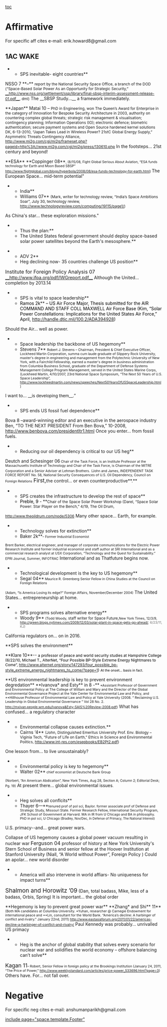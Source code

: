 [[toc]]
=Affirmative= 
For specific aff cites e-mail: erik.howard8@gmail.com 

==1AC WAKE== 
**SPS inevitable- eight countries**
<span class="StyleStyleBold12pt">NSSO 7</span> **–** <span style="font-size: 9pt;">report by the National Security Space Office, a branch of the DOD</span>
<span style="font-size: 9pt;">(“Space-Based Solar Power As an Opportunity for Strategic Security,” [[http://www.nss.org/settlement/ssp/library/final-sbsp-interim-assessment-release-01.pdf|__http://www.nss.org/settlement/ssp/library/final-sbsp-interim-assessment-release-01.pdf__]], dml)</span>
The __SBSP Study...__<span class="Underline"> a framework immediately.</span>

<span class="Underline">**Japan**</span>
<span class="StyleStyleBold12pt">Matai 10</span> – <span style="font-size: 9pt;">PhD in Engineering, won The Queen’s Award for Enterprise in the category of Innovation for Bespoke Security Architecture in 2003, authority on countering complex global threats; strategic risk management & visualisation; contingency planning; Information Operations (IO); electronic defence; biometric authentication; secure payment systems and Open Source hardened kernel solutions</span>
<span style="font-size: 9pt;">DK, 6-13-2010, “Japan Takes Lead in Wireless Power? 21stC Global Energy Supply,” Asymmetric Threats Contingency Alliance, http://www.mi2g.com/cgi/mi2g/frameset.php?pageid=http%3A//www.mi2g.com/cgi/mi2g/press/130610.php</span>
In the footsteps... 21st century and beyond!

<span class="Underline">**ESA**</span>
<span class="Underline">**Coppinger 08**</span><span style="font-size: 8pt;">, (8/15/08, Fight Global Serious About Aviation, “ESA funds technology for Earth and Moon Based SBSP” </span><span style="color: black; font-size: 8pt;">http://www.flightglobal.com/blogs/hyperbola/2008/08/esa-funds-technology-for-earth.html</span><span style="font-size: 8pt;">) </span>
The European Space... mid-term potential"

**India**
**Williams 07** <span style="font-size: 9pt;">(Mark, writer for technology review, “India’s Space Ambitions Soar”, July 30, technology review, [[http://www.technologyreview.com/computing/19115/page1/]])</span>
As China's star... these exploration missions."

**Thus the plan:**
**The United States federal government should deploy space-based solar power satellites beyond the Earth's mesosphere.**

**ADV 2**
**Heg declining now- 35 countries challenge US position**
<span style="font-size: 12pt;">Institute for Foreign Policy Analysis 07 </span>[[http://www.ifpa.org/pdf/IWGreport.pdf|__http://www.ifpa.org/pdf/IWGreport.pdf__]]
<span class="Underline">Although the United... completion by 2013.14</span>

**SPS is vital to space leadership**
**<span style="color: black;">Ramos 2k</span>**<span style="color: black;"> – US Air Force Major, Thesis submitted for the AIR COMMAND AND STAFF COLL MAXWELL Air Force Base (Kim, “Solar Power Constellations: Implications for the United States Air Force,” April, <span style="color: black;">[[http://handle.dtic.mil/100.2/ADA394928]]</span>)</span>
Should the Air... well as power.

**Space leadership the backbone of US hegemony** 
**Stevens 7** <span style="font-size: 8pt;">Robert J. Stevens – Chairman, President & Chief Executive Officer, Lockheed Martin Corporation, summa cum laude graduate of Slippery Rock University, master's degree in engineering and management from the Polytechnic University of New York, with a Fairchild Fellowship, earned a master's degree in business administration from Columbia Business School, graduate of the Department of Defense Systems Management College Program Management, served in the United States Marine Corps, (Lockheed Martin, 4/10/2007, 23rd National Space Symposium, “The Next 50 Years of U.S. Space Leadership”, http://www.lockheedmartin.com/news/speeches/Next50YearsOfUSSpaceLeadership.html)</span>
I want to... <span class="DebateUnderline">__<span style="font-size: 10pt;">is developing them</span>__</span>.”


**SPS ends US fossil fuel dependence**
<span class="StyleStyleBold12pt">Bova 8</span> –award-winning editor and an executive in the aerospace industry
Ben, “TO THE NEXT PRESIDENT From Ben Bova,” 10-2008, http://www.benbova.com/presidentltr1.html
Once you enter... from fossil fuels.


**Reducing our oil dependency is critical to our US heg** 
<span class="Heading2Char">Deutch and Schesinger 06</span><span style="font-size: 8pt;"> Chair of the Task Force, is an Institute Professor at the Massachusetts Institute of Technology and Chair of the Task Force, is Chairman of the MITRE Corporation and a Senior Adviser at Lehman Brothers.</span>
<span style="font-size: 8pt;">(John and James, INDEPENDENT TASK FORCE REPORT No. 58, National Security Consequences of U.S. Oil Dependency, Council on Foreign Relations</span>
<span style="font-size: 13pt;">First,</span><span class="HeaderChar">the control... or even counterproductive**.**</span>
<span class="HeaderChar"> </span>
**SPS creates the infrastructure to develop the rest of space**
**<span style="color: black;">Preble, 9 - </span>**<span style="font-size: 9pt;">Chair of the Space Solar Power Workshop (Darel, “Space Solar Power: Star Player on the Bench,” 4/19, The Oil Drum,</span>
<span style="font-size: 9pt;">[[http://www.theoildrum.com/node/5306]]</span>
Many other space... Earth, for example.

**Technology solves for extinction**
**Baker 2k**<span style="font-size: 8pt;">– Former Industrial Economist</span>
<span style="font-size: 8pt;">Brent Barker, electrical engineer, and manager of corporate communications for the Electric Power Research Institute and former industrial economist and staff author at SRI International and as a commercial research analyst at USX Corporation, “Technology and the Quest for Sustainability.” EPRI Journal, Summer, INFOTRAC</span>
International and as Thatfuture begins now.

**Technological development is the key to US hegemony**
**Segal 04**<span style="font-size: 8pt;"> Maurice R. Greenberg Senior Fellow in China Studies at the Council on Foreign Relations </span>
<span style="font-size: 8pt;">(Adam, “Is America Losing its edge?” Foreign Affairs, November/December 2004)</span>
The United States... entrepreneurship at home.

**SPS programs solves alternative energy** 
**Woody 9** <span style="font-size: 8pt;">(Todd Woody, </span><span style="font-size: 9pt;">staff writer for Space Future,</span><span style="font-size: 8pt;">New York Times, 12/3/9, <span style="color: blue;">[[http://green.blogs.nytimes.com/2009/12/03/solar-plant-in-space-gets-go-ahead/]]</span></span><span style="color: #6d6d6d; font-size: 8pt;">, 6/23/11, KJ)</span>
California regulators on... on in 2016. 

<span class="Underline">**SPS solves the environment**</span>

<span class="Underline"> **Klare 10**-- </span><span style="color: black; font-size: 9pt;">a professor of peace and world security studies at Hampshire College (6/22/10, Michael T., AlterNet, “Four Possible BP-Style Extreme Energy Nightmares to Come”, http://www.alternet.org/story/147293/four_possible_bp-style_extreme_energy_nightmares_to_come/?page=1)</span>
<span style="color: black; font-size: 8pt;">At the onset... basis in fact.</span>


<span class="Underline">**US environmental leadership is key to prevent environment degredation** </span>
<span class="Underline">**Ivanova* and Esty** in 8 -**</span><span style="font-size: 8pt;"> *Assistant Professor of Government and Environmental Policy at The College of William and Mary and the Director of the Global Environmental Governance Project at the Yale Center for Environmental Law and Policy, and **Hillhouse Professor of Environmental Law and Policy at Yale University (2008. “ Reclaiming U.S. Leadership in Global Environmental Governance ” Vol 28 No. 2. http://mxivan.people.wm.edu/Ivanova&Esty-SAIS%20Review-2008.pdf)</span>
<span class="Underline">What has confused... a regulatory character</span>

**Environmental collapse causes extinction.**
**Cairns ‘4** <span style="font-size: 9pt;">(John, Distinguished Emeritus University Prof. Env. Biology – Viginia Tech, “Future of Life on Earth,” Ethics in Science and Environmental Politics, http://www.int-res.com/esepbooks/EB2Pt2.pdf)</span>
One lesson from... to live unsustainably?

**Environmental policy is key to hegemony**
**Walter 02**<span style="font-size: 8pt;"> chief economist at Deutsche Bank Group </span>
<span style="font-size: 8pt;">(Norbert, “An American Abdication”, New York Times, Aug 28, Section A; Column 2; Editorial Desk; Pg. 19)</span>
At present there... global environmental issues<span style="font-size: 8pt;">.</span>

**Heg solves all conflcits**
**Thayer 6—**<span style="font-size: 8pt;">tenured prof of pol sci, Baylor. former associate prof of Defense and Strategic Study, Missouri State. Former Research Fellow, International Security Program, JFK School of Government at Harvard. MA in IR from U Chicago and BA in philosophy. PhD in pol sci, U Chicago </span><span style="font-size: 7.5pt;">(Bradley, Nov/Dec, In Defense of Primacy, The National Interest)</span>
U.S. primacy--and... great power wars.

Collapse of US hegemony causes a global power vacuum resulting in nuclear war
<span style="font-size: 12pt;">Ferguson 04</span> professor of history at New York University's Stern School of Business and senior fellow at the Hoover Institution at Stanford University (Niall, “A World without Power”, Foreign Policy )
Could an apolar... <span class="underline0">new world disorder</span>

**America will also intervene in world affiars- No uniqueness for impact turns**
<span style="font-size: 14pt;">Shalmon and Horowitz ’09</span> (Dan, total badass, Mike, less of a badass, Orbis, Spring)
<span class="underline0">It is important...</span> the global order


<span class="Underline">**Hegemony is key to prevent great power war**</span>
<span class="Underline">**Zhang* and Shi** 11** </span><span style="font-size: 8pt;">(Both MA candidates at Columbia University. *Yuhan, researcher @ Carnegie Endowment for international peace and **Lin, consultant for the World Bank. “America’s decline: A harbinger of conflict and rivalry.” January 22nd, 2011) </span><span style="color: black; font-size: 8pt;">http://www.eastasiaforum.org/2011/01/22/americas-decline-a-harbinger-of-conflict-and-rivalry/</span>
<span class="Underline">Paul Kennedy was probably... unrivalled US primacy</span>

**Heg is the anchor of global stability that solves every scenario for nuclear war and solidifies the world economy – offshore balancing can’t solve**
<span style="font-size: 13pt;">Kagan 11</span><span style="font-size: 8pt;">– Robert, Senior Fellow in foreign policy at the Brookings Institution (January 24, 2011, “The Price of Power,” http://www.weeklystandard.com/articles/price-power_533696.html?page=3)</span>
Others have. For... not fall over.
=Negative= 
For specific neg cites e-mail: anshumanparikh@gmail.com 

[[include page="space.template.Footer"]]